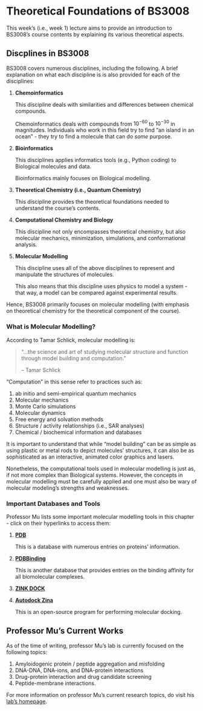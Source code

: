 # Theoretical Foundations of BS3008

This week's (i.e., week 1) lecture aims to provide an introduction to BS3008's course contents by explaining its various theoretical aspects.

## Discplines in BS3008

BS3008 covers numerous disciplines, including the following. A brief explanation on what each discipline is is also provided for each of the disciplines:

1.  **Chemoinformatics**

    This discipline deals with similarities and differences between chemical compounds.

    Chemoinformatics deals with compounds from $10^{-60}$ to $10^{-30}$ in magnitudes. Individuals who work in this field try to find "an island in an ocean" - they try to find a molecule that can do *some* purpose.

2.  **Bioinformatics**

    This disciplines applies informatics tools (e.g., Python coding) to Biological molecules and data.

    Bioinformatics mainly focuses on Biological modelling.

3.  **Theoretical Chemistry (i.e., Quantum Chemistry)**

    This discipline provides the theoretical foundations needed to understand the course's contents.

4.  **Computational Chemistry and Biology**

    This discipline not only encompasses theoretical chemistry, but also molecular mechanics, minimization, simulations, and conformational analysis.

5.  **Molecular Modelling**

    This discipline uses all of the above disciplines to represent and manipulate the structures of molecules.

    This also means that this discipline uses physics to model a system - that way, a model can be compared against experimental results.

Hence, BS3008 primarily focuses on molecular modelling (with emphasis on theoretical chemistry for the theoretical component of the course).

### What is Molecular Modelling?

According to Tamar Schlick, molecular modelling is:

> "...the science and art of studying molecular structure and function through model building and computation."
>
> -- Tamar Schlick

"Computation" in this sense refer to practices such as:

1.  ab initio and semi-empirical quantum mechanics
2.  Molecular mechanics
3.  Monte Carlo simulations
4.  Molecular dynamics
5.  Free energy and solvation methods
6.  Structure / activity relationships (i.e., SAR analyses)
7.  Chemical / biochemical information and databases

It is important to understand that while "model building" can be as simple as using plastic or metal rods to depict molecules' structures, it can also be as sophisticated as an interactive, animated color graphics and lasers.

Nonetheless, the computational tools used in molecular modelling is just as, if not more complex than Biological systems. However, the concepts in molecular modelling must be carefully applied and one must also be wary of molecular modeling's strengths and weaknesses.

### Important Databases and Tools

Professor Mu lists some important molecular modelling tools in this chapter - click on their hyperlinks to access them:

1.  [**PDB**](https://www.rcsb.org/)

    This is a database with numerous entries on proteins' information.

2.  [**PDBBinding**](http://pdbbind.org.cn/)

    This is another database that provides entries on the binding affinity for all biomolecular complexes.

3.  [**ZINK DOCK**]()

    <this site appears to be down>

4.  [**Autodock Zina**](https://vina.scripps.edu/)

    This is an open-source program for performing molecular docking.

## Professor Mu's Current Works

As of the time of writing, professor Mu's lab is currently focused on the following topics:

1.  Amyloidogenic protein / peptide aggregation and misfolding
2.  DNA-DNA, DNA-ions, and DNA-protein interactions
3.  Drug-protein interaction and drug candidate screening
4.  Peptide-membrane interactions.

For more information on professor Mu's current research topics, do visit his [lab's homepage](https://www.ntu.edu.sg/sbs/research/research-directory/Mu-Yuguang).
